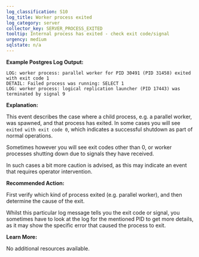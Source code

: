 ```yaml
---
log_classification: S10
log_title: Worker process exited
log_category: server
collector_key: SERVER_PROCESS_EXITED
tooltip: Internal process has exited - check exit code/signal
urgency: medium
sqlstate: n/a
---
```


**Example Postgres Log Output:**

```
LOG: worker process: parallel worker for PID 30491 (PID 31458) exited with exit code 1
DETAIL: Failed process was running: SELECT 1
LOG: worker process: logical replication launcher (PID 17443) was terminated by signal 9
```

**Explanation:**

This event describes the case where a child process, e.g. a parallel worker, was spawned,
and that process has exited. In some cases you will see `exited with exit code 0`, which
indicates a successful shutdown as part of normal operations.

Sometimes however you will see exit codes other than 0, or worker processes shutting
down due to signals they have received.

In such cases a bit more caution is advised, as this may indicate an event that requires
operator intervention.

**Recommended Action:**

First verify which kind of process exited (e.g. parallel worker), and then determine the
cause of the exit.

Whilst this particular log message tells you the exit code or signal, you sometimes have
to look at the log for the mentioned PID to get more details, as it may show the specific
error that caused the process to exit.

**Learn More:**

No additional resources available.
